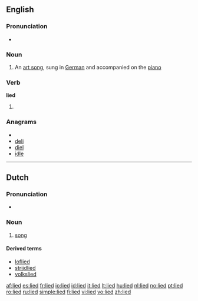 {{also|Lied}}
==English==

===Pronunciation===
* {{IPA|/'laɪd/}}

===Noun===
{{wikipedia}}
{{en-noun|lieder}}

# {{music}} An [[art song]], sung in [[German]] and accompanied on the [[piano]]

===Verb===
'''lied'''

# {{past of|[[lie]]}}

===Anagrams===
* {{alphagram|deil}}
* [[deli#English|deli]]
* [[diel#English|diel]]
* [[idle#English|idle]]

----

==Dutch==
{{wikipedia|lang=nl}}

===Pronunciation===
* {{audio-IPA|Nl-lied.ogg|/lit/|lang=nl}}

===Noun===
{{nl-noun|g=n|liederen|liedje}}

# [[song]]

====Derived terms====
{{top4}}
* [[loflied]]
* [[strijdlied]]
* [[volkslied]]
{{bottom}}

[[af:lied]]
[[es:lied]]
[[fr:lied]]
[[io:lied]]
[[id:lied]]
[[it:lied]]
[[lt:lied]]
[[hu:lied]]
[[nl:lied]]
[[no:lied]]
[[pt:lied]]
[[ro:lied]]
[[ru:lied]]
[[simple:lied]]
[[fi:lied]]
[[vi:lied]]
[[vo:lied]]
[[zh:lied]]